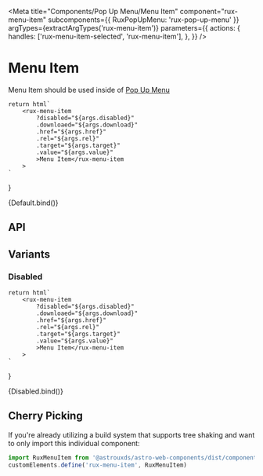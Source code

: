 
<Meta
    title="Components/Pop Up Menu/Menu Item"
    component="rux-menu-item"
    subcomponents={{ RuxPopUpMenu: 'rux-pop-up-menu' }}
    argTypes={extractArgTypes('rux-menu-item')}
    parameters={{
        actions: {
            handles: ['rux-menu-item-selected', 'rux-menu-item'],
        },
    }}
/>

# Menu Item

Menu Item should be used inside of [Pop Up Menu](?path=/docs/components-pop-up-menu--default-story)

    return html`
        <rux-menu-item
            ?disabled="${args.disabled}"
            .downloaed="${args.download}"
            .href="${args.href}"
            .rel="${args.rel}"
            .target="${args.target}"
            .value="${args.value}"
            >Menu Item</rux-menu-item
        >
    `
}

<Canvas>
    <Story name="Default">{Default.bind()}</Story>
</Canvas>

## API

<ArgsTable of="rux-menu-item" />

## Variants

### Disabled

    return html`
        <rux-menu-item
            ?disabled="${args.disabled}"
            .downloaed="${args.download}"
            .href="${args.href}"
            .rel="${args.rel}"
            .target="${args.target}"
            .value="${args.value}"
            >Menu Item</rux-menu-item
        >
    `
}

<Canvas>
    <Story
        args={{
            disabled: true,
        }}
        name="Disabled"
    >
        {Disabled.bind()}
    </Story>
</Canvas>

## Cherry Picking

If you're already utilizing a build system that supports tree shaking and want to only import this individual component:

```js
import RuxMenuItem from '@astrouxds/astro-web-components/dist/components/rux-menu-item'
customElements.define('rux-menu-item', RuxMenuItem)
```

